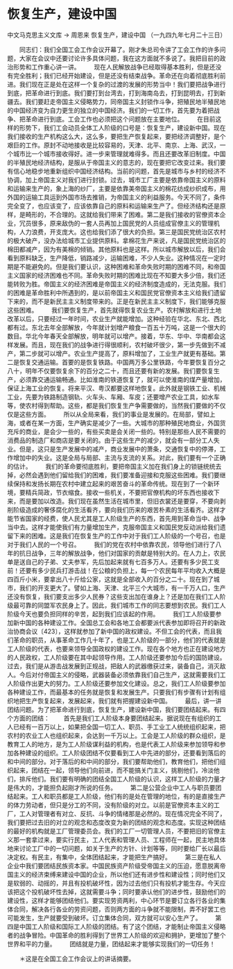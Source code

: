 # 恢复生产，建设中国

中文马克思主义文库 -> 周恩来
恢复生产，建设中国
（一九四九年七月二十三日）


　　同志们：我们全国工会工作会议开幕了。刚才朱总司令讲了工会工作的许多问题，大家在会议中还要讨论许多具体问题，我在这方面就不多说了。我把目前的政治形势和工作重心讲一讲。
　　现在人民解放战争已经取得基本胜利，但是还没有完全胜利；我们已经开始建设，但是还没有结束战争。革命还在向着彻底胜利前进。我们现在正是处在这样一个复杂的过渡的发展的形势当中！我们要把战争进行到底，把革命进行到底。我们要打到台湾去，打到海南岛去，打到昆明去，打到新疆去。我们要赶走帝国主义侵略势力，同帝国主义封锁作斗争，把殖民地半殖民地的中国经济变为自力更生的独立的中国经济。我们的一切工作，首先要为着把战争、把革命进行到底。工会工作也必须把这个问题放在主要地位。
　　在目前这样的形势下，我们工会动员全体工人阶级的口号是：恢复生产，建设新中国。现在我们接收的生产机构这么大，这么多，要把生产恢复起来，要把经济调整好，是个艰巨的工作。原封不动地接收是比较容易的，天津、北平、南京、上海、武汉，一个城市比一个城市接收得好。进一步来管理就难得多。而且还要改革旧制度。中国的半殖民地经济结构，是服从于帝国主义的意志的，现在要把它改变过来。我们要有信心地稳步地重新组织中国经济结构。当前的问题，首先是城市与乡村的经济不协调，加上帝国主义对我们进行封锁。过去，城市工厂主要是依靠帝国主义的原料和运输来生产的，象上海的纱厂，主要是依靠美帝国主义的棉花纺成纱织成布，用外国的运输工具运到外国市场去推销，为帝国主义的利益服务。今天不同了，条件完全变了，也应该变了，应该依靠自己的原料和运输来生产了。但经济结构还是原样，是畸形的，不合理的。这就给我们带来了困难。第二是我们接收的官僚资本企业，冗员很多，原来敌伪的一套人员再加上国民党的人员组成官僚主义的管理机构，人力浪费，开支庞大。这也给我们添了很大的负担。第三是国民党统治区农村的极大破产，没办法给城市工业提供原料。拿棉花生产来说，凡是国民党统治区的棉田都减产，因为有美棉的倾销。其他原料也是这样。所以城市解放以后，我们会看到原料缺乏，生产降低，销路减少，运输困难，不少人失业。这种情况在一定时期是不能避免的。但是我们要认识，这种困难和革命失败时期的困难不同，和帝国主义国家的经济困难也不同。革命失败时期的困难比现在不知要大多少倍，我们还能转败为胜。帝国主义的经济困难是帝国主义的经济制度造成的，无法克服。我们的困难是革命胜利中所遇到的，是以前帝国主义和国民党官僚资本主义给我们遗留下来的，而不是新民主主义制度带来的。正是在新民主主义制度下，我们能够克服这些困难。
　　我们要恢复生产，首先就得恢复农业生产。农村解放和进行土地改革以后，只要经过一年时间，农业生产就能增加。这种经验在华北、东北、西北都有过。东北去年全部解放，今年就计划增产粮食一百五十万吨，这是一个很大的数目。华北今年春天全部解放，明年就可以增产。接着，华东、华中、华南都会这样发展。而且，现在我们的战争进行得很顺利，农村破坏很少，第一步先做到不减产，第二步就可以增产。农业生产提高了，原料增加了，工业生产就更有基础。第二是恢复交通运输。首要的是恢复铁路。中国两万多公里铁路，今年要恢复百分之八十，明年不仅要恢复余下的百分之二十，而且还要有新的发展。我们要恢复生产，必须靠交通运输畅通。比如淮南的铁道恢复了，就可以使淮南的煤产量增加，保证上海工业的恢复。将来平汉、粤汉都要这样地恢复。此外就是钢铁工业、机械工业，先要为铁路制造钢轨、火车头、车厢、车皮；还要增产农业工具，如水车等，使农村得到帮助。这些，都是我们恢复生产争需要做的，当然我们要做的不仅仅是这些方面。
　　所以从全局来看，我们的事业是发展的。在局部，譬如上海，或者在某一方面，生产确实是减少了一些。大城市的那种殖民地商业，外国货充斥的商业，是会少一些的，有些买卖是会关闭一些的。特别是那些人民不需要的消费品的制造厂和商店是要关闭的。由于这些生产的减少，就会有一部分工人失业。但是，这只是生产发展中的减产，商业发展中的萧条，交通恢复中的停滞，工作增加中的失业。这是全局与局部、主流与支流的关系。对此，我们要有一个正确的估计。
　　我们的革命要彻底胜利，要把帝国主义加在我们身上的锁链统统去掉，必然会遇到他们留给我们的困难，我们要准备迎接和克服这些困难。我们要继续保持和发扬长期在农村中建立起来的艰苦奋斗的革命传统。现在到了一个新环境，要精兵简政，节衣缩食。接收一些机关，不要把官僚机构的坏东西也接收下来，而是要加以改造。我们现在虽然生活在城市里，但旧衣裳还是要穿，不要向剥削阶级造成的奢侈腐化的生活看齐，要向我们历来的艰苦朴素的生活看齐。这样才能节省国家的经费，使人民尤其是工人阶级生产的东西，首先用到革命当中、战争当中去。这样才能使我们有力量增加生产，克服帝国主义和国民党反动派给我们遗留下来的困难。这是我们在恢复生产的工作中对于我们工人阶级的一个号召，也是对于我们人民的一个号召。
　　我们的党在农村中依靠农民，领导他们进行了八年的抗日战争，三年的解放战争，他们对国家的贡献是特别大的。在人力上，农民单是送自己的子弟、丈夫参军，先后加起来就有七百多万人。还要有多少民工支前！还要有多少民兵打游击战！在公粮的负担上，每一个农民每年平均收入大概是四百斤小米，要拿出八十斤给公家，这就是全部收入的百分之二十。现在到了城市，我们的开支更大了。譬如上海、天津、北平三个大城市，有一千万人口，生产还没有恢复，我们要支出多少人民券？这些支出加在谁身上？还是加在我们工人阶级最可靠的同盟军农民身上了。因此，我们城市工作的同志要想到农民。我们工人阶级今天也要负担同样的辛苦，起到我们应该起的作用。
　　我们工人阶级要参加新中国的各种建设工作。全国总工会和各地工会都要派代表参加即将召开的新政治协商会议〔423〕，这样就参加了新中国的政权建设。不但工会的代表，而且我们革命的职员，从事革命工作几十年了，也是工人阶级的一部分，他们的代表就是工人阶级的代表，也要来领导全国政权的建设工作。现在各个地方也正在建设地方的人民政权，工人阶级要在其中起领导作用。工人阶级还要参加今后的国防建设。过去，我们是从游击战发展到正规战，把敌人的武器缴获过来，装备自己，消灭敌人。今后对付帝国主义的侵略，武器装备必须依靠我们自己生产，这就需要我们工人阶级作出更大的努力。工人阶级还要参加文化建设。总之，我们工人阶级要参加各种建设工作，而最基本的任务就是恢复和发展生产。只要我们有步骤有计划有组织地把生产恢复起来，发展起来，我们就有把握建设新中国。
　　最后，讲一讲团结问题。为了把革命进行到底，恢复生产，建设新中国，我们要团结起来。有四个方面的团结：
　　首先是我们工人阶级本身要团结起来。据说现在有组织的工人已经有一百万以上，如果把全国一切工人、职员、手工业工人统统组织起来，把农村的农业工人也组织起来，会达到一千万以上。工会是工人阶级的群众组织，是教育工人的地方，是为工人阶级谋利益的机构，也是代表工人阶级来参加领导和参加各种建设的组织。工人阶级团结不仅要看到工人中先进的部分，还要看到落后的和中间的部分。对于落后的和中间的部分，我们要帮助他们，教育他们，把他们组织起来，团结在一起，领导他们向前进，而不能搞关门主义，挑剔他们，冷淡他们，排斥他们。我们要有明确的团结全国工人阶级的认识，这样工人阶级的力量才是伟大的，才能担负起刚才所说的任务。
　　第二是公营企业中工人与职员要团结起来。工人和职员都是工人阶级，他们有的是处在管理的地位，有的是直接生产的体力劳动者，但只是分工的不同，没有阶级的对立。以前是官僚资本主义的工厂，工人对管理者有对立、反抗、斗争的情绪那是必然的。现在情况完全不同了，我们要把过去旧的对立的观念和态度改变为新的团结的观念和态度。实现这种团结的最好的机构就是工厂管理委员会。我们的工厂一切管理人员，不要把旧的官僚主义那一套拿过来，要实行民主，工人代表和管理人员、工程师在一起，民主地具体地来讨论工厂中的一切问题，如关于生产的方针、计划等等，同时要给厂长以最后决定权。有民主，有集中，全体团结起来，才能把生产搞好。
　　第三是在私人企业中我们要团结民族资本家。中国民族资产阶级受帝国主义的压迫，愿意脱离帝国主义的经济束缚来建设中国的企业，所以他们还有进步性和建设性；同时他们又是软弱的、动摇的，并且有投机破坏性，因为过去他们只有投机才能生存。今天应该把这个投机破坏性去掉，这就需要斗争；同时要承认他们的进步性，鼓励他们的建设性，这样才能够团结他们。要实现劳资两利，中心环节是要订立各行各业的集体合同，解决各行各业的劳资问题，否则两方面的斗争就不能限制，弄不好罢工也可能发生，生产就要受到破坏。订立集体合同，双方就可以安心生产了。
　　第四是中国工人阶级和国际工人阶级的团结。有了这个团结，才能制止帝国主义侵略者的战争冒险。中国革命的胜利得到了世界工人阶级的欢迎和拥护，更增加了整个世界和平的力量。
　　团结就是力量，团结起来才能够实现我们的一切任务！


　　＊这是在全国工会工作会议上的讲话摘要。



